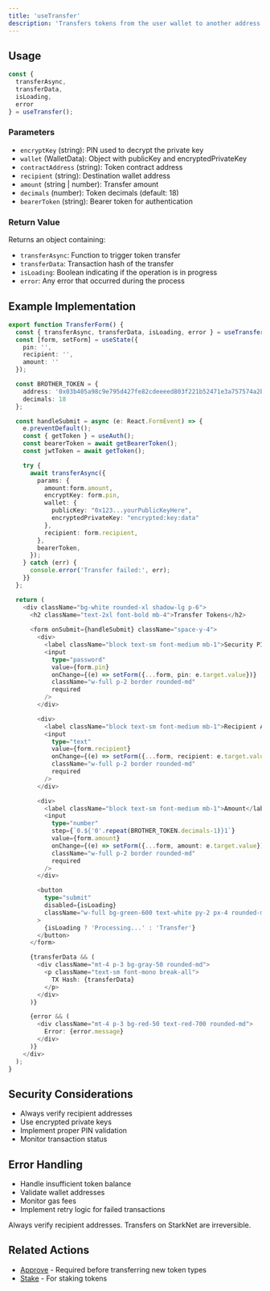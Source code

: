 ```yaml
---
title: 'useTransfer'
description: 'Transfers tokens from the user wallet to another address. Uses Avnus gasless to cover gas fees.'
---
```


## Usage

```typescript
const { 
  transferAsync, 
  transferData, 
  isLoading, 
  error 
} = useTransfer();
```

### Parameters

- `encryptKey` (string): PIN used to decrypt the private key
- `wallet` (WalletData): Object with publicKey and encryptedPrivateKey
- `contractAddress` (string): Token contract address
- `recipient` (string): Destination wallet address
- `amount` (string | number): Transfer amount
- `decimals` (number): Token decimals (default: 18)
- `bearerToken` (string): Bearer token for authentication

### Return Value

Returns an object containing:

- `transferAsync`: Function to trigger token transfer
- `transferData`: Transaction hash of the transfer
- `isLoading`: Boolean indicating if the operation is in progress
- `error`: Any error that occurred during the process

## Example Implementation

```typescript
export function TransferForm() {
  const { transferAsync, transferData, isLoading, error } = useTransfer();
  const [form, setForm] = useState({
    pin: '',
    recipient: '',
    amount: ''
  });

  const BROTHER_TOKEN = {
    address: '0x03b405a98c9e795d427fe82cdeeeed803f221b52471e3a757574a2b4180793ee',
    decimals: 18
  };

  const handleSubmit = async (e: React.FormEvent) => {
    e.preventDefault();
    const { getToken } = useAuth();
    const bearerToken = await getBearerToken();
    const jwtToken = await getToken();

    try {
      await transferAsync({
        params: {
          amount:form.amount,
          encryptKey: form.pin,
          wallet: {
            publicKey: "0x123...yourPublicKeyHere",
            encryptedPrivateKey: "encrypted:key:data"
          },
          recipient: form.recipient,
        },
        bearerToken,
      });
    } catch (err) {
      console.error('Transfer failed:', err);
    }}
  };

  return (
    <div className="bg-white rounded-xl shadow-lg p-6">
      <h2 className="text-2xl font-bold mb-4">Transfer Tokens</h2>
      
      <form onSubmit={handleSubmit} className="space-y-4">
        <div>
          <label className="block text-sm font-medium mb-1">Security PIN</label>
          <input
            type="password"
            value={form.pin}
            onChange={(e) => setForm({...form, pin: e.target.value})}
            className="w-full p-2 border rounded-md"
            required
          />
        </div>

        <div>
          <label className="block text-sm font-medium mb-1">Recipient Address</label>
          <input
            type="text"
            value={form.recipient}
            onChange={(e) => setForm({...form, recipient: e.target.value})}
            className="w-full p-2 border rounded-md"
            required
          />
        </div>

        <div>
          <label className="block text-sm font-medium mb-1">Amount</label>
          <input
            type="number"
            step={`0.${'0'.repeat(BROTHER_TOKEN.decimals-1)}1`}
            value={form.amount}
            onChange={(e) => setForm({...form, amount: e.target.value})}
            className="w-full p-2 border rounded-md"
            required
          />
        </div>

        <button 
          type="submit" 
          disabled={isLoading}
          className="w-full bg-green-600 text-white py-2 px-4 rounded-md hover:bg-green-700 disabled:bg-gray-400"
        >
          {isLoading ? 'Processing...' : 'Transfer'}
        </button>
      </form>

      {transferData && (
        <div className="mt-4 p-3 bg-gray-50 rounded-md">
          <p className="text-sm font-mono break-all">
            TX Hash: {transferData}
          </p>
        </div>
      )}

      {error && (
        <div className="mt-4 p-3 bg-red-50 text-red-700 rounded-md">
          Error: {error.message}
        </div>
      )}
    </div>
  );
}
```

## Security Considerations

- Always verify recipient addresses
- Use encrypted private keys
- Implement proper PIN validation
- Monitor transaction status

## Error Handling

- Handle insufficient token balance
- Validate wallet addresses
- Monitor gas fees
- Implement retry logic for failed transactions

<Danger>
  Always verify recipient addresses. Transfers on StarkNet are irreversible.
</Danger>

## Related Actions

- [Approve](/api-reference/hooks/use-approve) - Required before transferring new token types
- [Stake](/api-reference/hooks/use-stake-vesu-usdc) - For staking tokens
